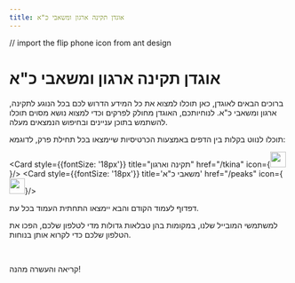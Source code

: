 ```yaml
---
title: אוגדן תקינה ארגון ומשאבי כ"א
---
```


// import the flip phone icon from ant design

# אוגדן תקינה ארגון ומשאבי כ"א


ברוכים הבאים לאוגדן, כאן תוכלו למצוא את כל המידע הדרוש לכם בכל הנוגע לתקינה, ארגון ומשאבי כ"א. לנוחיותכם, האוגדן מחולק לפרקים וכדי למצוא נושא מסוים תוכלו להשתמש בתוכן עניינים ובחיפוש הנמצאים מעלה.

תוכלו לנווט בקלות בין הדפים באמצעות הכרטיסיות שיימצאו בכל תחילת פרק, לדוגמא:

<Cards>

  <Card style={{fontSize: '18px'}} title="תקינה וארגון" href="/tkina" icon={<img src={hierarchal.src} width="28" height="28" />}/>
  <Card style={{fontSize: '18px'}} title='משאבי כ"א' href="/peaks" icon={<img src={asset.src} width="28" height="28" />}/>

</Cards>

<Callout type="info">
  <p>דפדוף לעמוד הקודם והבא יימצאו התחתית העמוד בכל עת.</p>
  <p>למשתמשי המובייל שלנו, במקומות בהן טבלאות גדולות מדי לטלפון שלכם, הפכו את הטלפון שלכם כדי לקרוא אותן בנוחות.</p>
</Callout>

<br/>
<p style={{'textAlign': 'center'}}>קריאה והעשרה מהנה!</p>